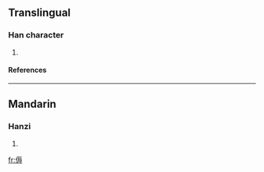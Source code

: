 ==Translingual==
===Han character===
{{Han char|rad=人|as=10|sn=12|four=|canj=人一女戈 (OMVI)}}
# {{defn|Han}}
====References====
{{Han ref|kx=0112.230|dkj=00943|dj=0240.080|hdz=10202.020|uh=5089|ud=20617}}
----
==Mandarin==
===Hanzi===
{{cmn-hanzi|pin=[[rù]] (ru4)|wg=ju<sup>4</sup>}}
# {{defn|Mandarin}}




[[fr:傉]]